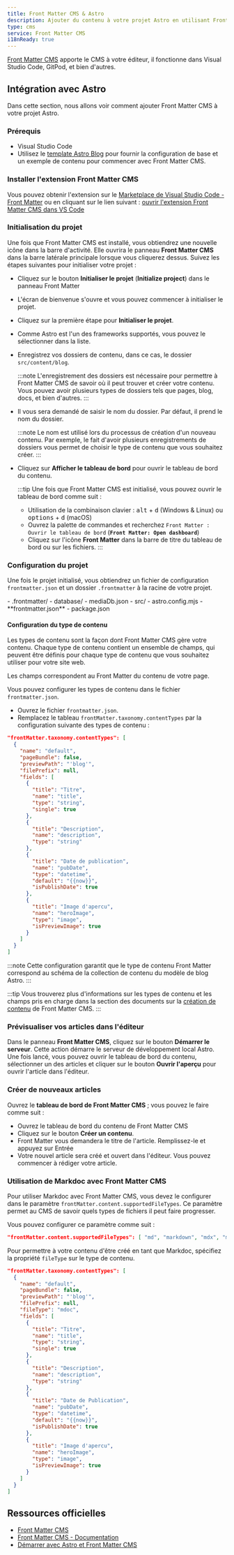 ```yaml
---
title: Front Matter CMS & Astro
description: Ajouter du contenu à votre projet Astro en utilisant Front Matter CMS
type: cms
service: Front Matter CMS
i18nReady: true
---
```


[Front Matter CMS](https://frontmatter.codes/) apporte le CMS à votre éditeur, il fonctionne dans Visual Studio Code, GitPod, et bien d'autres.

## Intégration avec Astro

Dans cette section, nous allons voir comment ajouter Front Matter CMS à votre projet Astro.

### Prérequis 

- Visual Studio Code
- Utilisez le [template Astro Blog](https://github.com/withastro/astro/tree/main/examples/blog) pour fournir la configuration de base et un exemple de contenu pour commencer avec Front Matter CMS.

### Installer l'extension Front Matter CMS

Vous pouvez obtenir l'extension sur le [Marketplace de Visual Studio Code - Front Matter](https://marketplace.visualstudio.com/items?itemName=eliostruyf.vscode-front-matter) ou en cliquant sur le lien suivant : [ouvrir l'extension Front Matter CMS dans VS Code](vscode:extension/eliostruyf.vscode-front-matter)

### Initialisation du projet

Une fois que Front Matter CMS est installé, vous obtiendrez une nouvelle icône dans la barre d'activité. Elle ouvrira le panneau **Front Matter CMS** dans la barre latérale principale lorsque vous cliquerez dessus. Suivez les étapes suivantes pour initialiser votre projet :

- Cliquez sur le bouton **Initialiser le projet** (__Initialize project__) dans le panneau Front Matter
- L'écran de bienvenue s'ouvre et vous pouvez commencer à initialiser le projet.
- Cliquez sur la première étape pour **Initialiser le projet**.
- Comme Astro est l'un des frameworks supportés, vous pouvez le sélectionner dans la liste.
- Enregistrez vos dossiers de contenu, dans ce cas, le dossier `src/content/blog`.

  :::note
  L'enregistrement des dossiers est nécessaire pour permettre à Front Matter CMS de savoir où il peut trouver et créer votre contenu. Vous pouvez avoir plusieurs types de dossiers tels que pages, blog, docs, et bien d'autres.
  :::

- Il vous sera demandé de saisir le nom du dossier. Par défaut, il prend le nom du dossier.

  :::note
  Le nom est utilisé lors du processus de création d'un nouveau contenu. Par exemple, le fait d'avoir plusieurs enregistrements de dossiers vous permet de choisir le type de contenu que vous souhaitez créer.
  :::

- Cliquez sur **Afficher le tableau de bord** pour ouvrir le tableau de bord du contenu.

  :::tip
  Une fois que Front Matter CMS est initialisé, vous pouvez ouvrir le tableau de bord comme suit :

  - Utilisation de la combinaison clavier : <kbd>alt</kbd> + <kbd>d</kbd> (Windows & Linux) ou <kbd>options</kbd> + <kbd>d</kbd> (macOS)
  - Ouvrez la palette de commandes et recherchez `Front Matter : Ouvrir le tableau de bord` (__`Front Matter: Open dashboard`__)
  - Cliquez sur l'icône **Front Matter** dans la barre de titre du tableau de bord ou sur les fichiers.
  :::

### Configuration du projet

Une fois le projet initialisé, vous obtiendrez un fichier de configuration `frontmatter.json` et un dossier `.frontmatter` à la racine de votre projet.

<FileTree title="Project Structure">
- .frontmatter/
  - database/
    - mediaDb.json
- src/
- astro.config.mjs
- **frontmatter.json**
- package.json
</FileTree>

#### Configuration du type de contenu

Les types de contenu sont la façon dont Front Matter CMS gère votre contenu. Chaque type de contenu contient un ensemble de champs, qui peuvent être définis pour chaque type de contenu que vous souhaitez utiliser pour votre site web.

Les champs correspondent au Front Matter du contenu de votre page.

Vous pouvez configurer les types de contenu dans le fichier `frontmatter.json`. 

- Ouvrez le fichier `frontmatter.json`.
- Remplacez le tableau `frontMatter.taxonomy.contentTypes` par la configuration suivante des types de contenu :

```json title="frontmatter.json"
"frontMatter.taxonomy.contentTypes": [
  {
    "name": "default",
    "pageBundle": false,
    "previewPath": "'blog'",
    "filePrefix": null,
    "fields": [
      {
        "title": "Titre",
        "name": "title",
        "type": "string",
        "single": true
      },
      {
        "title": "Description",
        "name": "description",
        "type": "string"
      },
      {
        "title": "Date de publication",
        "name": "pubDate",
        "type": "datetime",
        "default": "{{now}}",
        "isPublishDate": true
      },
      {
        "title": "Image d'apercu",
        "name": "heroImage",
        "type": "image",
        "isPreviewImage": true
      }
    ]
  }
]
```

:::note
Cette configuration garantit que le type de contenu Front Matter correspond au schéma de la collection de contenu du modèle de blog Astro.
:::

:::tip
Vous trouverez plus d'informations sur les types de contenu et les champs pris en charge dans la section des documents sur la [création de contenu](https://frontmatter.codes/docs/content-creation) de Front Matter CMS.
:::

### Prévisualiser vos articles dans l'éditeur

Dans le panneau **Front Matter CMS**, cliquez sur le bouton **Démarrer le serveur**. Cette action démarre le serveur de développement local Astro. Une fois lancé, vous pouvez ouvrir le tableau de bord du contenu, sélectionner un des articles et cliquer sur le bouton **Ouvrir l'aperçu** pour ouvrir l'article dans l'éditeur.

### Créer de nouveaux articles

Ouvrez le **tableau de bord de Front Matter CMS** ; vous pouvez le faire comme suit : 

- Ouvrez le tableau de bord du contenu de Front Matter CMS
- Cliquez sur le bouton **Créer un contenu**.
- Front Matter vous demandera le titre de l'article. Remplissez-le et appuyez sur Entrée
- Votre nouvel article sera créé et ouvert dans l'éditeur. Vous pouvez commencer à rédiger votre article.

### Utilisation de Markdoc avec Front Matter CMS

Pour utiliser Markdoc avec Front Matter CMS, vous devez le configurer dans le paramètre `frontMatter.content.supportedFileTypes`. Ce paramètre permet au CMS de savoir quels types de fichiers il peut faire progresser.

Vous pouvez configurer ce paramètre comme suit :

```json title="frontmatter.json"
"frontMatter.content.supportedFileTypes": [ "md", "markdown", "mdx", "mdoc" ]
```

Pour permettre à votre contenu d'être créé en tant que Markdoc, spécifiez la propriété `fileType` sur le type de contenu.

```json title="frontmatter.json" ins={7}
"frontMatter.taxonomy.contentTypes": [
  {
    "name": "default",
    "pageBundle": false,
    "previewPath": "'blog'",
    "filePrefix": null,
    "fileType": "mdoc",
    "fields": [
      {
        "title": "Titre",
        "name": "title",
        "type": "string",
        "single": true
      },
      {
        "title": "Description",
        "name": "description",
        "type": "string"
      },
      {
        "title": "Date de Publication",
        "name": "pubDate",
        "type": "datetime",
        "default": "{{now}}",
        "isPublishDate": true
      },
      {
        "title": "Image d'apercu",
        "name": "heroImage",
        "type": "image",
        "isPreviewImage": true
      }
    ]
  }
]
```

## Ressources officielles

- [Front Matter CMS](https://frontmatter.codes/)
- [Front Matter CMS - Documentation](https://frontmatter.codes/docs/)
- [Démarrer avec Astro et Front Matter CMS](https://youtu.be/xb6pZiier_E)
